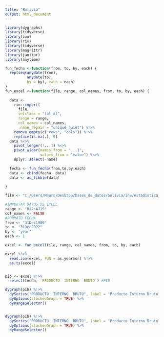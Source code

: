 ```yaml
---
title: "Bolivia"
output: html_document
---
```


```r
library(dygraphs)
library(tidyverse)
library(zoo)
library(rio)
library(tidyverse)
library(magrittr)
library(janitor)
library(anytime)

fun_fecha <-function(from, to, by, each) {
  rep(seq(anydate(from),
          anydate(to),
          by = by), each = each)
}
fun_excel <-function(file, range, col_names, from, to, by, each) {
  
  data <- 
    rio::import(
      file,
      setclass = "tbl_df",
      range = range,
      col_names = col_names,
      .name_repair = "unique_quiet") %!>%
    remove_empty(c("rows", "cols")) %!>%
    replace(is.na(.), 0)
  data %<>%
    pivot_longer(!...1) %<>%
    pivot_wider(names_from = "...1",
                values_from = "value") %<>%
    dplyr::select(-name)
  
  fecha <- fun_fecha(from,to,by,each)
  data <- cbind(fecha, data) 
  data <- as_tibble(data)
  
}

file <- "C:/Users/Mauro/Desktop/bases_de_datos/bolivia/ine/estadistica_economica/cuentas_nacionales/pib_anual/oferta_final_demanda_final/03.01.02.xlsx"

#IMPORTAR DATOS DE EXCEL
range <- "B12:AJ19"
col_names <- FALSE
#FORMATO FECHA
from <- "31Dec1989"
to <- "31Dec2022"
by <- "year"
each <- 1

excel <- fun_excel(file, range, col_names, from, to, by, each)

excel %!>%  
  read.zoo(excel, FUN = as.yearmon) %!>% 
  as.ts(excel)


pib <- excel %!>% 
  select(fecha, `PRODUCTO  INTERNO  BRUTO`) #PIB

dygraph(pib) %!>% 
  dySeries("PRODUCTO  INTERNO  BRUTO", label = "Producto Interno Bruto") %!>% 
  dyOptions(stackedGraph = TRUE) %>%
  dyRangeSelector()



```
```r
dygraph(pib) %!>% 
  dySeries("PRODUCTO  INTERNO  BRUTO", label = "Producto Interno Bruto") %!>% 
  dyOptions(stackedGraph = TRUE) %>%
  dyRangeSelector()

```